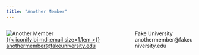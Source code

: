 ```yaml
---
title: "Another Member"
---
```


::::{.columns}
:::{.column}
![Another Member](member_profiles/2.png)
<br>
[{{< iconify bi mdi:email size=1.1em >}} anothermember@fakeuniversity.edu](mailto:anothermember@fakeuniversity.edu){.btn .btn-outline-primary} 
:::
:::{.column}
Fake University
<br>
anothermember@fakeuniversity.edu
<br>
:::
::::
